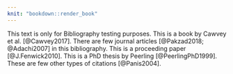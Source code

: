 ```yaml
---
knit: "bookdown::render_book"
---
```

<!-- *************************************************** -->
<!-- Example of Citations -->
<!-- *************************************************** -->
<!-- This example is provided for your reference only. DO NOT INCLUDE IN YOUR FINAL THESIS.  -->
\chapter{Example of Citations}

This text is only for Bibliography testing purposes. This is a book by Cawvey et al. [@Cawvey2017]. There are few journal articles [@Pakzad2018; @Adachi2007] in this bibliography. This is a proceeding paper [@J.Fenwick2010].  This is a PhD thesis by Peerling [@PeerlingPhD1999]. These are few other types of citations [@Panis2004].
